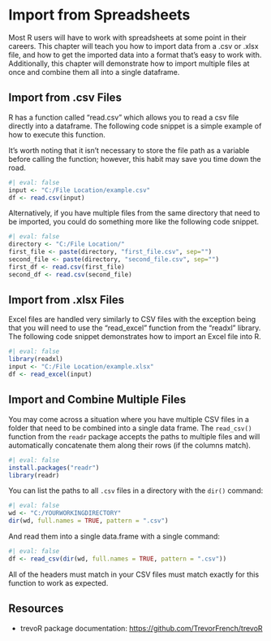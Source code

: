 # Import from Spreadsheets

Most R users will have to work with spreadsheets at some point in their careers. This chapter will teach you how to import data from a .csv or .xlsx file, and how to get the imported data into a format that's easy to work with. Additionally, this chapter will demonstrate how to import multiple files at once and combine them all into a single dataframe.

## Import from .csv Files

R has a function called "read.csv" which allows you to read a csv file directly into a dataframe. The following code snippet is a simple example of how to execute this function.

::: callout-note
It's worth noting that it isn't necessary to store the file path as a variable before calling the function; however, this habit may save you time down the road.
:::

```r
#| eval: false
input <- "C:/File Location/example.csv"
df <- read.csv(input)
```

Alternatively, if you have multiple files from the same directory that need to be imported, you could do something more like the following code snippet. 

```r
#| eval: false
directory <- "C:/File Location/"
first_file <- paste(directory, "first_file.csv", sep="")
second_file <- paste(directory, "second_file.csv", sep="")
first_df <- read.csv(first_file)
second_df <- read.csv(second_file)
```

## Import from .xlsx Files

Excel files are handled very similarly to CSV files with the exception being that you will need to use the "read_excel" function from the "readxl" library. The following code snippet demonstrates how to import an Excel file into R.

```r
#| eval: false
library(readxl)
input <- "C:/File Location/example.xlsx"
df <- read_excel(input)
```

## Import and Combine Multiple Files

You may come across a situation where you have multiple CSV files in a folder that need to be combined into a single data frame. The `read_csv()` function from the `readr` package 
accepts the paths to multiple files and will automatically concatenate them
along their rows (if the columns match).

```r
#| eval: false
install.packages("readr")
library(readr)
```

You can list the paths to all `.csv` files in a directory with the `dir()`
command:

```r
#| eval: false
wd <- "C:/YOURWORKINGDIRECTORY"
dir(wd, full.names = TRUE, pattern = ".csv")
```

And read them into a single data.frame with a single command:

```r
#| eval: false
df <- read_csv(dir(wd, full.names = TRUE, pattern = ".csv"))
```

::: callout-note
All of the headers must match in your CSV files must match exactly for this function to work as expected.
:::

## Resources

- trevoR package documentation: <https://github.com/TrevorFrench/trevoR>